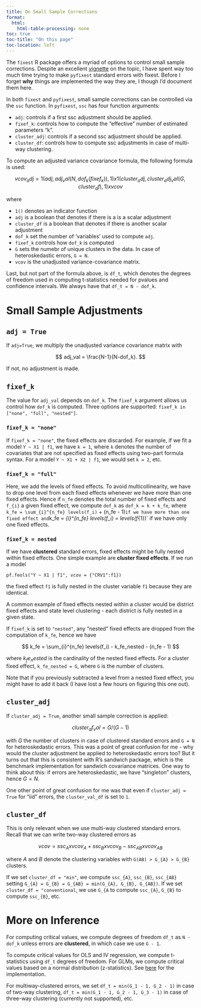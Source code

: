 ```yaml
---
title: On Small Sample Corrections
format:
  html:
    html-table-processing: none
toc: true
toc-title: "On this page"
toc-location: left
---
```


The `fixest` R package offers a myriad of options to control small sample corrections. Despite an excellent [vignette](https://cran.r-project.org/web/packages/fixest/vignettes/standard_errors.html) on the topic, I have spent way too much time trying to make `pyfixest` standard errors with fixest. Before I forget **why** things
are implemented the way they are, I though I'd document them here.

In both `fixest` and `pyfixest`, small sample corrections can be controlled via the `ssc` function. In `pyfixest`, `ssc` has four function arguments:

- `adj`: controls if a first ssc adjustment should be applied.
- `fixef_k`: controls how to compute the "effective" number of estimated parameters "k".
- `cluster_adj`: controls if a second ssc adjustment should be applied.
- `cluster_df`: controls how to compute ssc adjustments in case of multi-way clustering.

To compute an adjusted variance covariance formula, the following formula is used:

$$
    vcov_adj = 1(adj, adj_val(N, dof_k(fixef_k)), 1) x 1(cluster_adj, cluster_adj_val(G, cluster_df), 1) x vcov
$$

where

- `1()` denotes an indicator function
- `adj` is a boolean that denotes if there is a is a scalar adjustment
- `cluster_df` is a boolean that denotes if there is another scalar adjustment
- `dof_k` set the number of 'variables' used to compute `adj`.
- `fixef_k` controls how `dof_k` is computed
- `G` sets the numebr of unique clusters in the data. In case of heteroskedastic errors, `G = N`.
- `vcov` is the unadjusted variance-covariance matrix.

Last, but not part of the formula above, is `df_t`, which denotes the degrees of freedom used in computing t-statistics needed for pvalues and confidence intervals.
We always have that `df_t = N - dof_k`.

# Small Sample Adjustments

## `adj = True`

If `adj=True`, we multiply the unadjusted variance covariance matrix with

$$
    adj_val = \frac{N-1}{N-dof_k}.
$$

If not, no adjustment is made.

## `fixef_k`

The value for `adj_val` depends on `dof_k`. The `fixef_k` argument allows us control how `dof_k` is computed. Three options are supported: `fixef_k in ["none", "full", "nested"]`.

### `fixef_k = "none"`

If `fixef_k = "none"`, the fixed effects are discarded. For example, if we fit a model `Y ~ X1 | f1`, we have `k = 1`, where `k` denotes the number of covariates that are not specified as fixed effects using two-part formula syntax. For a model `Y ~ X1 + X2 | f1`, we would set `k = 2`, etc.

### `fixef_k = "full"`

Here, we add the levels of fixed effects. To avoid multicollinearity, we have to drop one level from each fixed effects whenever we have more than one fixed effects. Hence if `n_fe` denotes the total number of fixed effects and `f_{i}` a given fixed effect, we compute `dof_k` as `dof_k = k + k_fe`, where `k_fe = \sum_{i}^{n_fe} levels(f_i)` + (n_fe - 1)` if we have more than one fixed effect and `k_fe = \sum_{i}^{n_fe} levels(f_i) = levels(f_{1})` if we have only one fixed effects.

### `fixef_k = nested`

If we have **clustered** standard errors, fixed effects might be fully nested within fixed effects. One simple example are **cluster fixed effects**.
If we run a model

```
pf.feols("Y ~ X1 | f1", vcov = {"CRV1":f1})
```
the fixed effect `f1` is fully nested in the cluster variable `f1` because they are identical.

A common example of fixed effects nested within a cluster would be district fixed effects and state level clustering - each district is fully nested in a given state.

If `fixef_k` is set to `"nested"`, any "nested" fixed effects are dropped from the computation of `k_fe`, hence we have

$$
    k_fe =  \sum_{i}^{n_fe} levels(f_i)  - k_fe_nested - (n_fe - 1)
$$

where $k_fe_nested$ is the cardinality of the nested fixed effects. For a cluster fixed effect, `k_fe_nested = G`, where `G` is the number of clusters.

Note that if you previously subtracted a level from a nested fixed effect, you might have to add it back (I have lost a few hours on figuring this one out).

## `cluster_adj`

If `cluster_adj = True`, another small sample correction is applied:

$$
    cluster_df_val = G / (G - 1)
$$

with $G$ the number of clusters in case of clustered standard errors and `G = N` for heteroskedastic errors. This was a point of great confusion for me - why would the
cluster adjustment be applied to heteroskedastic errors too? But it turns out that this is consistent with R's sandwich package, which is the benchmark implementation
for sandwich covariance matrices. One way to think about this: if errors are heteroskedastic, we have "singleton" clusters, hence $G = N$.

One other point of great confusion for me was that even if `cluster_adj = True` for "iid" errors, the `cluster_val_df` is set to `1`.

## `cluster_df`

This is only relevant when we use multi-way clustered standard errors. Recall that we can write two-way clustered errors as

$$
    vcov = ssc_{A} x vcov_{A} + ssc_{B} x vcov_B - ssc_{AB} x vcov_{AB}
$$

where $A$ and $B$ denote the clustering variables with `G(AB) > G_{A} > G_{B}` clusters.

If we set `cluster_df = "min"`, we compute `ssc_{A}`,  `ssc_{B}`,  `ssc_{AB}` setting `G_{A} = G_{B} = G_{AB} = min(G_{A}, G_{B}, G_{AB})`.
If we set `cluster_df = "conventional`, we use `G_{A ` to compute `ssc_{A}`,  `G_{B}` to compute `ssc_{B}`, etc.

# More on Inference

For computing critical values, we compute degrees of freedom `df_t` as `N - dof_k` unless errors are **clustered**, in which case we use `G - 1`.

To compute critical values for OLS and IV regression, we compute t-statistics using `df_t` degrees of freedom. For GLMs, we compute critical values
based on a normal distribution (z-statistics). See [here](https://github.com/py-econometrics/pyfixest/blob/864da9c0d1797aff70e3f5b420e4c73f7256642d/pyfixest/estimation/feols_.py#L851) for the implementation.

For multiway-clustered errors, we set `df_t = min(G_1 - 1, G_2 - 1)` in case of two-way clustering, `df_t = min(G_1 - 1, G_2 - 1, G_3 - 1)` in case of three-way clustering (currently not supported), etc.
